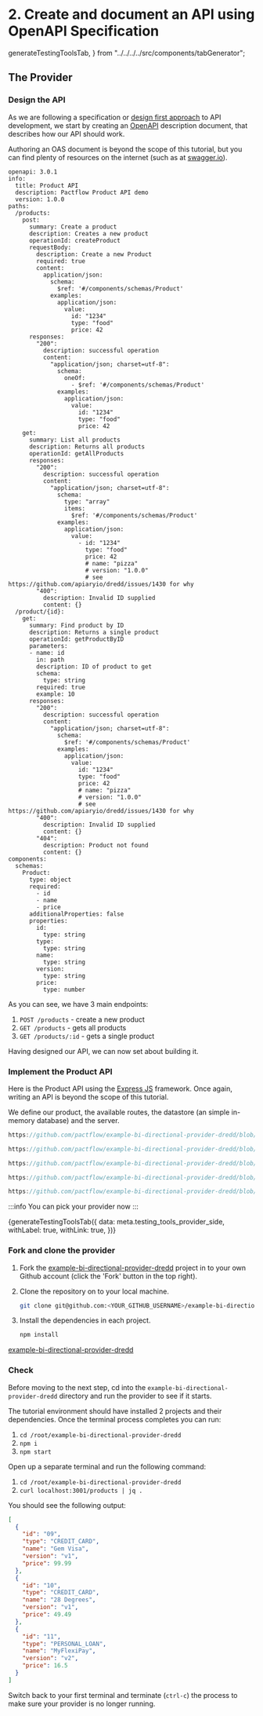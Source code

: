 # 2. Create and document an API using OpenAPI Specification


  generateTestingToolsTab,
} from "../../../../src/components/tabGenerator";

## The Provider

### Design the API

As we are following a specification or [design first approach](https://swagger.io/blog/api-design/design-first-or-code-first-api-development/) to API development, we start by creating an [OpenAPI](https://oai.github.io/Documentation/start-here.html) description document, that describes how our API should work.

Authoring an OAS document is beyond the scope of this tutorial, but you can find plenty of resources on the internet (such as at [swagger.io](https://swagger.io)).

```
openapi: 3.0.1
info:
  title: Product API
  description: Pactflow Product API demo
  version: 1.0.0
paths:
  /products:
    post:
      summary: Create a product
      description: Creates a new product
      operationId: createProduct
      requestBody:
        description: Create a new Product
        required: true
        content:
          application/json:
            schema:
              $ref: '#/components/schemas/Product'
            examples:
              application/json:
                value:
                  id: "1234"
                  type: "food"
                  price: 42
      responses:
        "200":
          description: successful operation
          content:
            "application/json; charset=utf-8":
              schema:
                oneOf:
                  - $ref: '#/components/schemas/Product'
              examples:
                application/json:
                  value:
                    id: "1234"
                    type: "food"
                    price: 42
    get:
      summary: List all products
      description: Returns all products
      operationId: getAllProducts
      responses:
        "200":
          description: successful operation
          content:
            "application/json; charset=utf-8":
              schema:
                type: "array"
                items:
                  $ref: '#/components/schemas/Product'
              examples:
                application/json:
                  value:
                    - id: "1234"
                      type: "food"
                      price: 42
                      # name: "pizza"
                      # version: "1.0.0"
                      # see https://github.com/apiaryio/dredd/issues/1430 for why
        "400":
          description: Invalid ID supplied
          content: {}
  /product/{id}:
    get:
      summary: Find product by ID
      description: Returns a single product
      operationId: getProductByID
      parameters:
      - name: id
        in: path
        description: ID of product to get
        schema:
          type: string
        required: true
        example: 10
      responses:
        "200":
          description: successful operation
          content:
            "application/json; charset=utf-8":
              schema:
                $ref: '#/components/schemas/Product'
              examples:
                application/json:
                  value:
                    id: "1234"
                    type: "food"
                    price: 42
                    # name: "pizza"
                    # version: "1.0.0"
                    # see https://github.com/apiaryio/dredd/issues/1430 for why
        "400":
          description: Invalid ID supplied
          content: {}
        "404":
          description: Product not found
          content: {}
components:
  schemas:
    Product:
      type: object
      required:
        - id
        - name
        - price
      additionalProperties: false
      properties:
        id:
          type: string
        type:
          type: string
        name:
          type: string
        version:
          type: string
        price:
          type: number
```

As you can see, we have 3 main endpoints:

1. `POST /products` - create a new product
1. `GET /products` - gets all products
1. `GET /products/:id` - gets a single product

Having designed our API, we can now set about building it.

### Implement the Product API

Here is the Product API using the [Express JS](https://expressjs.com) framework. Once again, writing an API is beyond the scope of this tutorial.

We define our product, the available routes, the datastore (an simple in-memory database) and the server.

```js reference
https://github.com/pactflow/example-bi-directional-provider-dredd/blob/master/src/product/product.js#L1-L8
```

```js reference
https://github.com/pactflow/example-bi-directional-provider-dredd/blob/master/src/product/product.routes.js#L1-L8
```

```js reference
https://github.com/pactflow/example-bi-directional-provider-dredd/blob/master/src/product/product.repository.js#L1-L26
```

```js reference
https://github.com/pactflow/example-bi-directional-provider-dredd/blob/master/src/product/product.controller.js#L1-L19
```

```js reference
https://github.com/pactflow/example-bi-directional-provider-dredd/blob/master/server.js#L1-L16
```


:::info
You can pick your provider now
:::

<div>
  {generateTestingToolsTab({
    data: meta.testing_tools_provider_side,
    withLabel: true,
    withLink: true,
  })}
</div>

### Fork and clone the provider

1. Fork the [example-bi-directional-provider-dredd](https://github.com/pactflow/example-bi-directional-provider-dredd) project in to your own Github account (click the 'Fork' button in the top right).
2. Clone the repository on to your local machine.

    ```bash
    git clone git@github.com:<YOUR_GITHUB_USERNAME>/example-bi-directional-provider-dredd.git
    ```

3. Install the dependencies in each project.

    ```bash
    npm install
    ```

[example-bi-directional-provider-dredd](https://github.com/pactflow/example-bi-directional-provider-dredd)

### Check

Before moving to the next step, cd into the `example-bi-directional-provider-dredd` directory and run the provider to see if it starts.

The tutorial environment should have installed 2 projects and their dependencies. Once the terminal process completes you can run:

1. `cd /root/example-bi-directional-provider-dredd`
1. `npm i`
1. `npm start`

Open up a separate terminal and run the following command:

1. `cd /root/example-bi-directional-provider-dredd`
1. `curl localhost:3001/products | jq .`

You should see the following output:

```json
[
  {
    "id": "09",
    "type": "CREDIT_CARD",
    "name": "Gem Visa",
    "version": "v1",
    "price": 99.99
  },
  {
    "id": "10",
    "type": "CREDIT_CARD",
    "name": "28 Degrees",
    "version": "v1",
    "price": 49.49
  },
  {
    "id": "11",
    "type": "PERSONAL_LOAN",
    "name": "MyFlexiPay",
    "version": "v2",
    "price": 16.5
  }
]
```

Switch back to your first terminal and terminate (`ctrl-c`) the process to make sure your provider is no longer running.
